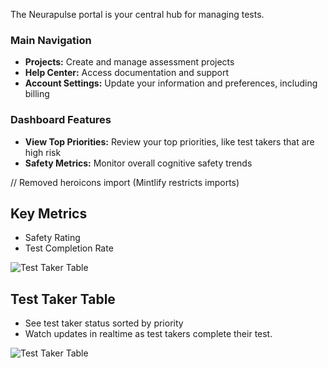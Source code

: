 The Neurapulse portal is your central hub for managing tests.

### Main Navigation

- **Projects:** Create and manage assessment projects
- **Help Center:** Access documentation and support
- **Account Settings:** Update your information and preferences, including billing

### Dashboard Features

- **View Top Priorities:** Review your top priorities, like test takers that are high risk
- **Safety Metrics:** Monitor overall cognitive safety trends

// Removed heroicons import (Mintlify restricts imports)

## Key Metrics

- Safety Rating
- Test Completion Rate

![Test Taker Table](./images/metrics.png)

## Test Taker Table

- See test taker status sorted by priority
- Watch updates in realtime as test takers complete their test.

![Test Taker Table](./images/test-taker-table-collapsed-dashboard.png)
